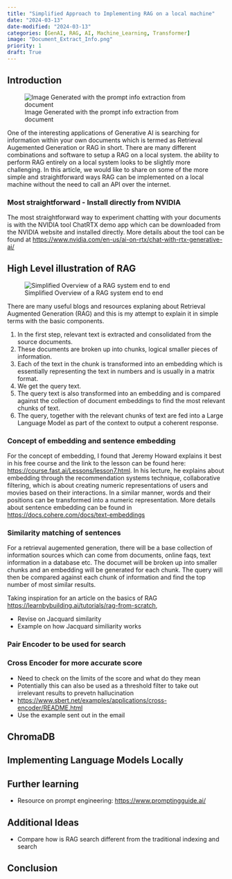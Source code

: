 ```yaml
---
title: "Simplified Approach to Implementing RAG on a local machine"
date: "2024-03-13"
date-modified: "2024-03-13"
categories: [GenAI, RAG, AI, Machine_Learning, Transformer]
image: "Document_Extract_Info.png"
priority: 1
draft: True
---
```


## Introduction

![Image Generated with the prompt info extraction from document](Document_Extract_Info.png)


One of the interesting applications of Generative AI is searching for information within your own documents which is termed as Retrieval Augemented Generation or RAG in short. There are many different combinations and software to setup a RAG on a local system.  the ability to perform RAG entirely on a local system looks to be slightly more challenging. In this article, we would like to share on some of the more simple and straightforward ways RAG can be implemented on a local machine without the need to call an API over the internet.

### Most straightforward - Install directly from NVIDIA

The most straightforward way to experiment chatting with your documents is with the NVIDIA tool ChatRTX demo app which can be downloaded from the NVIDIA website and installed directly. More details about the tool can be found at <https://www.nvidia.com/en-us/ai-on-rtx/chat-with-rtx-generative-ai/>

## High Level illustration of RAG

![Simplified Overview of a RAG system end to end](rag_simplified_overview.png)

There are many useful blogs and resources explaning about Retrieval Augmented Generation (RAG) and this is my attempt to explain it in simple terms with the basic components.

1. In the first step, relevant text is extracted and consolidated from the source documents.
2. These documents are broken up into chunks, logical smaller pieces of information.
3. Each of the text in the chunk is transformed into an embedding which is essentially representing the text in numbers and is usually in a matrix format. 
4. We get the query text.
5. The query text is also transformed into an embedding and is compared against the collection of document embeddings to find the most relevant chunks of text.
6. The query, together with the relevant chunks of text are fed into a Large Language Model as part of the context to output a coherent response.

### Concept of embedding and sentence embedding

For the concept of embedding, I found that Jeremy Howard explains it best in his free course and the link to the lesson can be found here: <https://course.fast.ai/Lessons/lesson7.html>. In his lecture, he explains about embedding through the recommendation systems technique, collaborative filtering, which is about creating numeric representations of users and movies based on their interactions. In a similar manner, words and their positions can be transformed into a numeric representation. More details about sentence embedding can be found in <https://docs.cohere.com/docs/text-embeddings>

### Similarity matching of sentences

For a retrieval augemented generation, there will be a base collection of information sources which can come from documents, online faqs, text information in a database etc. The documet will be broken up into smaller chunks and an embedding will be generated for each chunk. The query will then be compared against each chunk of information and find the top number of most similar results.

Taking inspiration for an article on the basics of RAG <https://learnbybuilding.ai/tutorials/rag-from-scratch>, 





- Revise on Jacquard similarity
- Example on how Jacquard similiarity works


### Pair Encoder to be used for search

### Cross Encoder for more accurate score

- Need to check on the limits of the score and what do they mean
- Potentially this can also be used as a threshold filter to take out irrelevant results to prevetn hallucination
- <https://www.sbert.net/examples/applications/cross-encoder/README.html>
- Use the example sent out in the email

## ChromaDB

## Implementing Language Models Locally

## Further learning

- Resource on prompt engineering: <https://www.promptingguide.ai/>

## Additional Ideas

- Compare how is RAG search different from the traditional indexing and search

## Conclusion

